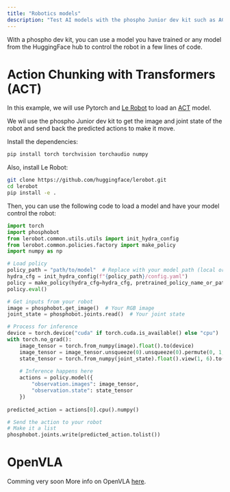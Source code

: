 ```yaml
---
title: "Robotics models"
description: "Test AI models with the phospho Junior dev kit such as ACT or OpenVLA"
---
```


With a phospho dev kit, you can use a model you have trained or any model from the HuggingFace hub to control the robot in a few lines of code.

# Action Chunking with Transformers (ACT)

In this example, we will use Pytorch and [Le Robot](https://github.com/huggingface/lerobot) to load an [ACT](https://arxiv.org/abs/2304.13705) model.

We wil use the phospho Junior dev kit to get the image and joint state of the robot and send back the predicted actions to make it move.

Install  the dependencies:
```bash
pip install torch torchvision torchaudio numpy
```

Also, install Le Robot:
```bash
git clone https://github.com/huggingface/lerobot.git
cd lerobot
pip install -e .
```

Then, you can use the following code to load a model and have your model control the robot:

```python act.py
import torch
import phosphobot
from lerobot.common.utils.utils import init_hydra_config
from lerobot.common.policies.factory import make_policy
import numpy as np

# Load policy
policy_path = "path/to/model"  # Replace with your model path (local or HF)
hydra_cfg = init_hydra_config(f"{policy_path}/config.yaml")
policy = make_policy(hydra_cfg=hydra_cfg, pretrained_policy_name_or_path=policy_path)
policy.eval()

# Get inputs from your robot
image = phosphobot.get_image()  # Your RGB image
joint_state = phosphobot.joints.read()  # Your joint state

# Process for inference
device = torch.device("cuda" if torch.cuda.is_available() else "cpu")
with torch.no_grad():
    image_tensor = torch.from_numpy(image).float().to(device)
    image_tensor = image_tensor.unsqueeze(0).unsqueeze(0).permute(0, 1, 4, 2, 3)
    state_tensor = torch.from_numpy(joint_state).float().view(1, 6).to(device)
    
    # Inference happens here
    actions = policy.model({
        "observation.images": image_tensor,
        "observation.state": state_tensor
    })
    
predicted_action = actions[0].cpu().numpy()

# Send the action to your robot
# Make it a list 
phosphobot.joints.write(predicted_action.tolist())
```

# OpenVLA 

<Note> Comming very soon</Note>
More info on OpenVLA [here](https://openvla.github.io).